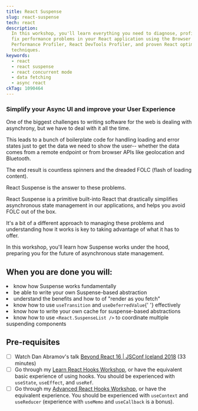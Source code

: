 ```yaml
---
title: React Suspense
slug: react-suspense
tech: react
description:
  In this workshop, you'll learn everything you need to diagnose, profile, and
  fix performance problems in your React application using the Browser
  Performance Profiler, React DevTools Profiler, and proven React optimization
  techniques.
keywords:
  - react
  - react suspense
  - react concurrent mode
  - data fetching
  - async react
ckTag: 1090464
---
```



### Simplify your Async UI and improve your User Experience

One of the biggest challenges to writing software for the web is dealing with
asynchrony, but we have to deal with it all the time.

This leads to a bunch of boilerplate code for handling loading and error states
just to get the data we need to show the user-- whether the data comes from a
remote endpoint or from browser APIs like geolocation and Bluetooth.

The end result is countless spinners and the dreaded FOLC (flash of loading
content).

React Suspense is the answer to these problems.

React Suspense is a primitive built-into React that drastically simplifies
asynchronous state management in our applications, and helps you avoid FOLC out
of the box.

It's a bit of a different approach to managing these problems and understanding
how it works is key to taking advantage of what it has to offer.

In this workshop, you'll learn how Suspense works under the hood, preparing you
for the future of asynchronous state management.

## When you are done you will:

<List>
  <Li check>know how Suspense works fundamentally</Li>
  <Li check>be able to write your own Suspense-based abstraction</Li>
  <Li check>understand the benefits and how to of "render as you fetch"</Li>
  <Li check>
    know how to use <code>useTransition</code> and <code>useDeferredValue</code>{' '}
    effectively
  </Li>
  <Li check>
    know how to write your own cache for suspense-based abstractions
  </Li>
  <Li>
    know how to use <code>&lt;React.SuspenseList /&gt;</code> to coordinate
    multiple suspending components
  </Li>
</List>

## Pre-requisites

- [ ] Watch Dan Abramov's talk
      [Beyond React 16 | JSConf Iceland 2018](https://www.youtube.com/watch?v=nLF0n9SACd4)
      (33 minutes)
- [ ] Go through my
      [Learn React Hooks Workshop](https://kentcdodds.com/workshops/hooks), or
      have the equivalent basic experience of using hooks. You should be
      experienced with `useState`, `useEffect`, and `useRef`.
- [ ] Go through my
      [Advanced React Hooks Workshop](https://kentcdodds.com/workshops/advanced-react-hooks),
      or have the equivalent experience. You should be experienced with
      `useContext` and `useReducer` (experience with `useMemo` and `useCallback`
      is a bonus).
